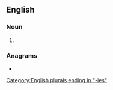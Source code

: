 ==English==

===Noun===
{{head|en|noun form}}

# {{plural of|hatchery|lang=en}}

===Anagrams===
* {{anagrams|en|a=aceehhirst|thearchies}}

[[Category:English plurals ending in "-ies"]]